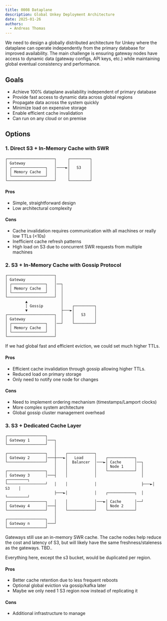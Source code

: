 ```yaml
---
title: 0008 Dataplane
description: Global Unkey Deployment Architecture
date: 2025-01-26
authors:
  - Andreas Thomas
---
```



We need to design a globally distributed architecture for Unkey where the dataplane can operate independently from the primary database for improved availability. The main challenge is ensuring gateway nodes have access to dynamic data (gateway configs, API keys, etc.) while maintaining global eventual consistency and performance.

## Goals

- Achieve 100% dataplane availability independent of primary database
- Provide fast access to dynamic data across global regions
- Propagate data across the system quickly
- Minimize load on expensive storage
- Enable efficient cache invalidation
- Can run on any cloud or on premise

## Options

### 1. Direct S3 + In-Memory Cache with SWR

```ascii
┌─────────────────────┐     ┌─────────┐
│ Gateway             │     │         │
│ ┌───────────────┐   │────►│   S3    │
│ │ Memory Cache  │   │     │         │
│ └───────────────┘   │     │         │
└─────────────────────┘     └─────────┘
```

#### Pros
- Simple, straightforward design
- Low architectural complexity

#### Cons
- Cache invalidation requires communication with all machines or really low TTLs (\<10s)
- Inefficient cache refresh patterns
- High load on S3 due to concurrent SWR requests from multiple machines

### 2. S3 + In-Memory Cache with Gossip Protocol

```ascii
┌─────────────────────┐
│ Gateway             │
│ ┌───────────────┐   │──┐
│ │ Memory Cache  │   │  │
│ └───────────────┘   │  │
└─────────────────────┘  │
         ▲               │
         │ Gossip        │    ┌─────────┐
         ▼               ├───►│         │
┌─────────────────────┐  │    │   S3    │
│ Gateway             │  │    │         │
│ ┌───────────────┐   │──┘    └─────────┘
│ │ Memory Cache  │   │
│ └───────────────┘   │
└─────────────────────┘
```

If we had global fast and efficient eviction, we could set much higher TTLs.

#### Pros
- Efficient cache invalidation through gossip allowing higher TTLs.
- Reduced load on primary storage
- Only need to notify one node for changes

#### Cons
- Need to implement ordering mechanism (timestamps/Lamport clocks)
- More complex system architecture
- Global gossip cluster management overhead

### 3. S3 + Dedicated Cache Layer

```ascii
┌─────────────────┐
│ Gateway 1       │───┐
└─────────────────┘   │
                      │
┌─────────────────┐   │    ┌────────────┐
│ Gateway 2       │───┼───►│   Load     │    ┌────────────┐
└─────────────────┘   │    │  Balancer  │───►│ Cache      │──┐
                      │    │            │    │ Node 1     │  │
┌─────────────────┐   │    │            │    └────────────┘  │
│ Gateway 3       │───┤    │            │                    │    ┌─────────┐
└─────────────────┘   │    │            │                    ├───►│   S3    │
                      ├───►│            │    ┌────────────┐  │    └─────────┘
┌─────────────────┐   │    │            │───►│ Cache      │──┘
│ Gateway 4       │───┤    │            │    │ Node 2     │
└─────────────────┘   │    └────────────┘    └────────────┘
                      │
┌─────────────────┐   │
│ Gateway n       │───┘
└─────────────────┘
```

Gateways still use an in-memory SWR cache. The cache nodes help reduce the cost
and latency of S3, but will likely have the same freshness/staleness as the
gateways. TBD..

Everything here, except the s3 bucket, would be duplicated per region.

#### Pros
- Better cache retention due to less frequent reboots
- Optional global eviction via gossip/kafka later
- Maybe we only need 1 S3 region now instead of replicating it

#### Cons
- Additional infrastructure to manage
